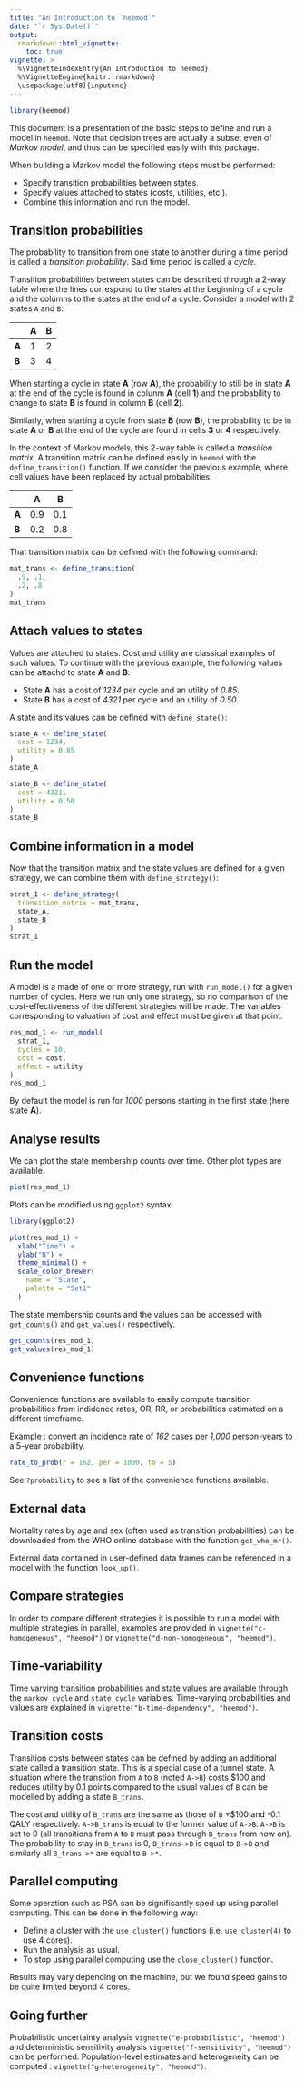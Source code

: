 ```yaml
---
title: "An Introduction to `heemod`"
date: "`r Sys.Date()`"
output:
  rmarkdown::html_vignette:
    toc: true
vignette: >
  %\VignetteIndexEntry{An Introduction to heemod}
  %\VignetteEngine{knitr::rmarkdown}
  \usepackage[utf8]{inputenc}
---
```


```r
library(heemod)
```

This document is a presentation of the basic steps to define and run a model in `heemod`. Note that decision trees are actually a subset even of *Markov model*, and thus can be specified easily with this package.

When building a Markov model the following steps must be performed:

  * Specify transition probabilities between states.
  * Specify values attached to states (costs, utilities, etc.).
  * Combine this information and run the model.

## Transition probabilities

The probability to transition from one state to another during a time period is called a *transition probability*. Said time period is called a *cycle*.

Transition probabilities between states can be described through a 2-way table where the lines correspond to the states at the beginning of a cycle and the columns to the states at the end of a cycle. Consider a model with 2 states `A` and `B`:

|       | A | B |
|-------|---|---|
| **A** | 1 | 2 |
| **B** | 3 | 4 |

When starting a cycle in state **A** (row **A**), the probability to still be in state **A** at the end of the cycle is found in colunm **A** (cell **1**) and the probability to change to state **B** is found in column **B** (cell **2**).

Similarly, when starting a cycle from state **B** (row **B**), the probability to be in state **A** or **B** at the end of the cycle are found in cells **3** or **4** respectively.

In the context of Markov models, this 2-way table is called a *transition matrix*. A transition matrix can be defined easily in `heemod` with the `define_transition()` function. If we consider the previous example, where cell values have been replaced by actual probabilities:

|       |  A  |  B  |
|-------|-----|-----|
| **A** | 0.9 | 0.1 |
| **B** | 0.2 | 0.8 |

That transition matrix can be defined with the following command:

```r
mat_trans <- define_transition(
  .9, .1,
  .2, .8
)
mat_trans
```

## Attach values to states

Values are attached to states. Cost and utility are classical examples of such values. To continue with the previous example, the following values can be attachd to state **A** and **B**:

  * State **A** has a cost of *1234* per cycle and an utility of *0.85*.
  * State **B** has a cost of *4321* per cycle and an utility of *0.50*.
  
A state and its values can be defined with `define_state()`:

```r
state_A <- define_state(
  cost = 1234,
  utility = 0.85
)
state_A

state_B <- define_state(
  cost = 4321,
  utility = 0.50
)
state_B
```

## Combine information in a model

Now that the transition matrix and the state values are defined for a given strategy, we can combine them with `define_strategy()`:

```r
strat_1 <- define_strategy(
  transition_matrix = mat_trans,
  state_A,
  state_B
)
strat_1
```

## Run the model

A model is a made of one or more strategy, run with `run_model()` for a given number of cycles. Here we run only one strategy, so no comparison of the cost-effectiveness of the different strategies will be made. The variables corresponding to valuation of cost and effect must be given at that point.

```r
res_mod_1 <- run_model(
  strat_1,
  cycles = 10,
  cost = cost,
  effect = utility
)
res_mod_1
```

By default the model is run for *1000* persons starting in the first state (here state **A**).

## Analyse results

We can plot the state membership counts over time. Other plot types are available.

```r
plot(res_mod_1)
```

Plots can be modified using `ggplot2` syntax.

```r
library(ggplot2)

plot(res_mod_1) +
  xlab("Time") +
  ylab("N") +
  theme_minimal() +
  scale_color_brewer(
    name = "State",
    palette = "Set1"
  )
```

The state membership counts and the values can be accessed with `get_counts()` and `get_values()` respectively.

```r
get_counts(res_mod_1)
get_values(res_mod_1)
```

## Convenience functions

Convenience functions are available to easily compute transition probabilities from indidence rates, OR, RR, or probabilities estimated on a different timeframe.

Example : convert an incidence rate of *162* cases per *1,000* person-years to a 5-year probability.

```r
rate_to_prob(r = 162, per = 1000, to = 5)
```

See `?probability` to see a list of the convenience functions available.

## External data

Mortality rates by age and sex (often used as transition probabilities) can be downloaded from the WHO online database with the function `get_who_mr()`.

External data contained in user-defined data frames can be referenced in a model with the function `look_up()`.

## Compare strategies

In order to compare different strategies it is possible to run a model with multiple strategies in parallel, examples are provided in `vignette("c-homogeneous", "heemod")` or `vignette("d-non-homogeneous", "heemod")`.

## Time-variability

Time varying transition probabilities and state values are available through the `markov_cycle` and `state_cycle` variables. Time-varying probabilities and values are explained in `vignette("b-time-dependency", "heemod")`.

## Transition costs

Transition costs between states can be defined by adding an additional state called a transition state. This is a special case of a tunnel state. A situation where the transtion from `A` to `B` (noted `A->B`) costs \$100 and reduces utility by 0.1 points compared to the usual values of `B` can be modelled by adding a state `B_trans`.

The cost and utility of `B_trans` are the same as those of `B` +\$100 and -0.1 QALY respectively. 
`A->B_trans` is equal to the former value of `A->B`. `A->B` is set to 0 (all transitions from `A` to `B` must pass through `B_trans` from now on). 
The probability to stay in `B_trans` is 0, `B_trans->B` is equal to `B->B` and similarly all `B_trans->*` are equal to `B->*`.

## Parallel computing

Some operation such as PSA can be significantly sped up using parallel computing. This can be done in the following way:

  * Define a cluster with the `use_cluster()` functions (i.e. `use_cluster(4)` to use 4 cores).
  * Run the analysis as usual.
  * To stop using parallel computing use the `close_cluster()` function.
  
  
Results may vary depending on the machine, but we found speed gains to be quite limited beyond 4 cores.

## Going further

Probabilistic uncertainty analysis `vignette("e-probabilistic", "heemod")` and deterministic sensitivity analysis `vignette("f-sensitivity", "heemod")` can be performed. Population-level estimates and heterogeneity can be computed : `vignette("g-heterogeneity", "heemod")`.

